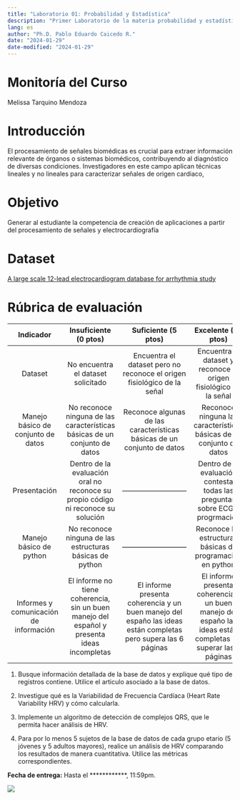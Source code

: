 ```yaml
---
title: "Laboratorio 01: Probabilidad y Estadística"
description: "Primer Laboratorio de la materia probabilidad y estadística"
lang: es
author: "Ph.D. Pablo Eduardo Caicedo R."
date: "2024-01-29"
date-modified: "2024-01-29"
---
```


# Monitoría del Curso
Melissa Tarquino Mendoza

# Introducción

El procesamiento de señales biomédicas es crucial para extraer información relevante de órganos o sistemas biomédicos, contribuyendo al diagnóstico de diversas condiciones. Investigadores en este campo aplican técnicas lineales y no lineales para caracterizar señales de origen cardiaco,

# Objetivo

Generar al estudiante la competencia de creación de aplicaciones a partir del procesamiento de señales y electrocardiografía

# Dataset

[A large scale 12-lead electrocardiogram database for arrhythmia study](https://physionet.org/content/ecg-arrhythmia/1.0.0/)

# Rúbrica de evaluación

|              **Indicador**             |                                  **Insuficiente** (0 ptos)                                  |                                             **Suficiente** (5 ptos)                                            |                                             **Excelente** (10 ptos)                                            |
|:--------------------------------------:|:-------------------------------------------------------------------------------------------:|:--------------------------------------------------------------------------------------------------------------:|:--------------------------------------------------------------------------------------------------------------:|
|                 Dataset                |                              No encuentra el dataset solicitado                             |                    Encuentra el dataset pero no reconoce el origen fisiológico de la señal                     |                        Encuentra el dataset y reconoce el origen fisiológico de la señal                       |
|   Manejo básico de conjunto de datos   |          No reconoce ninguna de las características básicas de un conjunto de datos         |                     Reconoce algunas de las características básicas de un conjunto de datos                    |                      Reconoce ninguna las características básicas de un conjunto de datos                      |
|              Presentación              |          Dentro de la evaluación oral no reconoce su propio código ni reconoce su solución  |                                           ---------------------------                                          |                                Dentro de la evaluación contesta todas las preguntas sobre ECG y progrmación    |
|         Manejo básico de python        |                   No reconoce ninguna de las estructuras básicas de python                  |                                           ---------------------------                                          |                           Reconoce las estructuras básicas de programación en python                           |
| Informes y comunicación de información | El informe no tiene coherencia, sin un buen manejo del español y presenta ideas incompletas | El informe presenta coherencia y un buen manejo del españo las ideas están completas pero supera las 6 páginas | El informe presenta coherencia y un buen manejo del españo las ideas están completas sin superar las 6 páginas |

1. Busque información detallada de la base de datos y explique qué tipo de registros contiene. Utilice el articulo asociado a la base de datos.

2. Investigue qué es la Variabilidad de Frecuencia Cardíaca (Heart Rate Variability HRV) y cómo calcularla.

3. Implemente un algoritmo de detección de complejos QRS, que le permita hacer análisis de HRV.

4. Para por lo menos 5 sujetos de la base de datos de cada grupo etario (5 jóvenes y 5 adultos mayores), realice un análisis de HRV comparando los resultados de manera cuantitativa. Utilice las métricas correspondientes.


__Fecha de entrega:__ Hasta el ************, 11:59pm.

::: {.column-margin}
![](../Img/Escuela_Rosario_logo.png)
:::